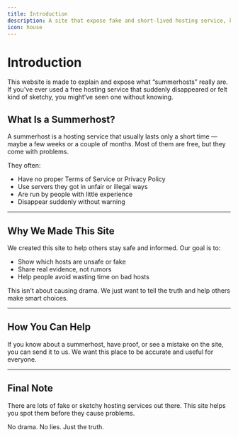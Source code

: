```yaml
---
title: Introduction
description: A site that expose fake and short-lived hosting service, known as summerhost.
icon: house
---
```


# Introduction

This website is made to explain and expose what “summerhosts” really are. If you've ever used a free hosting service that suddenly disappeared or felt kind of sketchy, you might’ve seen one without knowing.

## What Is a Summerhost?

A summerhost is a hosting service that usually lasts only a short time — maybe a few weeks or a couple of months. Most of them are free, but they come with problems.

They often:

- Have no proper Terms of Service or Privacy Policy  
- Use servers they got in unfair or illegal ways  
- Are run by people with little experience  
- Disappear suddenly without warning

---

## Why We Made This Site

We created this site to help others stay safe and informed. Our goal is to:

- Show which hosts are unsafe or fake  
- Share real evidence, not rumors  
- Help people avoid wasting time on bad hosts

This isn't about causing drama. We just want to tell the truth and help others make smart choices.

---

## How You Can Help

If you know about a summerhost, have proof, or see a mistake on the site, you can send it to us. We want this place to be accurate and useful for everyone.

---

## Final Note

There are lots of fake or sketchy hosting services out there. This site helps you spot them before they cause problems.

No drama. No lies. Just the truth.
